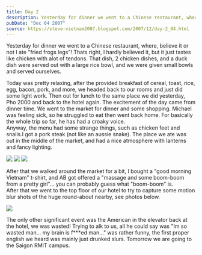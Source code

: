```yaml
---
title: Day 2
description: Yesterday for dinner we went to a Chinese restaurant, where, believe it or not I ate "fried frogs legs"! Thats right, I hardly believed it, ...
pubDate: "Dec 04 2007"
source: https://steve-vietnam2007.blogspot.com/2007/12/day-2_04.html
---
```



Yesterday for dinner we went to a Chinese restaurant, where, believe it or not I ate "fried frogs legs"! Thats right, I hardly believed it, but it just tastes like chicken with alot of tendons. That dish, 2 chicken dishes, and a duck dish were served out with a large rice bowl, and we were given small bowls and served ourselves.

Today was pretty relaxing, after the provided breakfast of cereal, toast, rice, egg, bacon, pork, and more, we headed back to our rooms and just did some light work. Then out for lunch to the same place we did yesterday, Pho 2000 and back to the hotel again. The excitement of the day came from dinner time. We went to the market for dinner and some shopping. Michael was feeling sick, so he struggled to eat then went back home. For basically the whole trip so far, he has had a croaky voice.  
Anyway, the menu had some strange things, such as chicken feet and snails.I got a pork steak (not like an aussie snake). The place we ate was out in the middle of the market, and had a nice atmosphere with lanterns and fancy lighting.

<Grid>
  <Img src="2007-vietnam-cambodia/fdfpesdujvmla5zc7me7.jpg" />
  <Img src="2007-vietnam-cambodia/gkabmrndjhqqctxod1mf.jpg" />
  <Img src="2007-vietnam-cambodia/dedq8npnsg8udapi6gkx.jpg" />
</Grid>

After that we walked around the market for a bit, I bought a "good morning Vietnam" t-shirt, and AB got offered a "massage and some boom-boom from a pretty girl"... you can probably guess what "boom-boom" is.  
After that we went to the top floor of our hotel to try to capture some motion blur shots of the huge round-about nearby, see photos below.

<Img originalAspectRatio src="2007-vietnam-cambodia/bvddx1te0sowq8rubftt.jpg" />

The only other significant event was the American in the elevator back at the hotel, we was wasted! Trying to alk to us, all he could say was "Im so wasted man... my brain is f\*\*\*ed man..." was rather funny, the first proper english we heard was mainly just drunked slurs. Tomorrow we are going to the Saigon RMIT campus.

